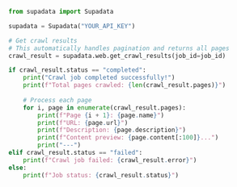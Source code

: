 ```python Python
from supadata import Supadata

supadata = Supadata("YOUR_API_KEY")

# Get crawl results
# This automatically handles pagination and returns all pages
crawl_result = supadata.web.get_crawl_results(job_id=job_id)

if crawl_result.status == "completed":
    print("Crawl job completed successfully!")
    print(f"Total pages crawled: {len(crawl_result.pages)}")
    
    # Process each page
    for i, page in enumerate(crawl_result.pages):
        print(f"Page {i + 1}: {page.name}")
        print(f"URL: {page.url}")
        print(f"Description: {page.description}")
        print(f"Content preview: {page.content[:100]}...")
        print("---")
elif crawl_result.status == "failed":
    print(f"Crawl job failed: {crawl_result.error}")
else:
    print(f"Job status: {crawl_result.status}")
```